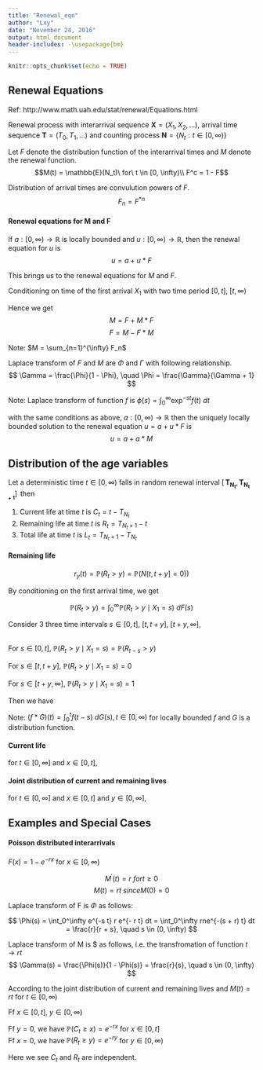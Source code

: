 ```yaml
---
title: "Renewal_eqn"
author: "Lxy"
date: "November 24, 2016"
output: html_document
header-includes: -\usepackage{bm}
---
```


```r
knitr::opts_chunk$set(echo = TRUE)
```

## Renewal Equations

Ref: http://www.math.uah.edu/stat/renewal/Equations.html

Renewal process with interarrival sequence $\mathbf{X} = (X_1, X_2, \ldots)$, arrival time sequence $\mathbf{T} = (T_0, T_1, \ldots)$ and counting process $\mathbf {N} = \{N_t: t \in [0, \infty)\}$

Let $F$ denote the distribution function of the interarrival times and $M$ denote the renewal function.\
$$M(t) = \mathbb{E}(N_t)\ for\ t \in [0, \infty)\\ F^c = 1 - F$$

Distribution of arrival times are convulution powers of $F$. 
$$F_n = F^{*n}$$

#### Renewal equations for M and F

If $a: [0, \infty) \to \mathbb{R}$ is locally bounded and $u: [0, \infty) \to \mathbb{R}$, then the renewal equation for $u$ is 
$$ u = a + u * F $$

This brings us to the renewal equations for $M$ and $F$. \

Conditioning on time of the first arrival $X_1$ with two time period $[0,t], \ [t, \infty)$

\begin{align}

M(t) 
&= \mathbb{P} (N_t) \\
&= \int_0^\infty E(N_t \mid X_1 = s)\ dF(s) \\
&= \int_0^t E(N_t \mid X_1 = s)\ dF(s) + \int_t^\infty E(N_t \mid X_1 = s)\ dF(s) \\
&= \int_0^t [1 + M(t-s)] \ dF(s) + 0 \\
&= F(t) + (M * F)(t) \\

\end{align}

Hence we get 
$$ M = F + M * F $$
$$ F = M - F * M $$

Note: $M = \sum_{n=1}^{\infty} F_n$

Laplace transform of $F$ and $M$ are $\Phi$ and $\Gamma$ with following relationship.
$$ \Gamma = \frac{\Phi}{1 - \Phi}, \quad \Phi = \frac{\Gamma}{\Gamma + 1} $$

Note: Laplace transform of function $f$ is $\phi (s) = \int_0^\infty \exp^{-st} f(t) \ dt$

with the same conditions as above, $a: [0, \infty) \to \mathbb{R}$ then the uniquely locally bounded solution to the renewal equation $u = a + u * F$ is
$$ u = a + a * M $$

## Distribution of the age variables
Let a deterministic time $t \in [0, \infty)$ falls in random renewal interval $[\,\mathbf{T_{N_t}}, \mathbf{T_{N_{t+1}}}]\,$ then\

1. Current life at time $t$ is $C_t = t - T_{N_t}$\
2. Remaining life at time $t$ is $R_t = T_{N_t + 1} - t$\
3. Total life at time $t$ is $L_t = T_{N_t + 1} - T_{N_t}$\


#### Remaining life

$$ r_y (t) = \mathbb{P}(R_t > y) = \mathbb{P}(N(t, t + y] = 0)) $$

By conditioning on the first arrival time, we get

$$ \mathbb{P}(R_t > y) = \int_0^\infty \mathbb{P}(R_t > y \mid X_1 = s) \ dF(s) $$

Consider 3 three time intervals $s \in [0,t],\ [t, t+y],\ [t+y, \infty]$,\
\

For $s \in [0, t],\ \mathbb{P} (R_t > y \mid X_1 = s) = \mathbb{P} (R_{t-s} > y)$

For $s \in [t, t+y],\ \mathbb{P} (R_t > y \mid X_1 = s) = 0$

For $s \in [t+y, \infty],\ \mathbb{P} (R_t > y \mid X_1 = s) = 1$

Then we have

\begin{align}

\mathbb{P}(R_t > y) &= \int_0^t \mathbb{P} (R_{t-s} >y) \ dF(s) + 
                       \int_t^{t+y} 0 \ dF(s) + 
                       \int_{t+y}^\infty 1 \ dF(s) \\

                    &= (r_y * F) (t) + 0 + F^c (t + y)

\end{align}

Note: $(f*G)(t) = \int_0^t f(t-s) \ dG(s), t \in [0, \infty)$ for locally bounded $f$ and $G$ is a distribution function.

#### Current life

for $t \in [0, \infty]$ and $x \in [0, t]$,

\begin{align}

\mathbb{P} (C_t \geq x) &= F^c (t) + \int_0^{t-x} F^c (t-s) \ dM(s) \\
                        &= \mathbb{P} (R_{t-x} > x)
                        
\end{align}

#### Joint distribution of current and remaining lives

for $t \in [0, \infty]$ and $x \in [0, t]$ and $y \in [0, \infty]$,

\begin{align}

\mathbb{P} (C_t \geq x, R_t > y) &= \mathbb{P} (R_{t-x} > x + y) \\ 
                                 &= F^c (t+y) + \int_0^{t-x} F^c (t+y-s) \ dM(s)
                                 
\end{align}

## Examples and Special Cases

#### Poisson distributed interarrivals

$F(x) = 1 - e^{-rx}$ for $x \in [0, \infty)$

\begin{align}
          M(t)     &= F(t) + M * F(t) \\
                   &= 1 - e^{-rt} + \int_0^t M(t-s) r e^{-rs} ds \\
(sub\ x = t-s)     &= 1 - e^{-rt} + r e^{-rt} \int_0^t M(x) e^{rx} dx \\

\frac{d(e^{rt}M(t))}{dt}  &= \frac{d(e^{rt} - 1 + r \int_0^t M(x) e^{rx} dx)}{dt} \\

\end{align}

$$ M^{'}(t) = r \ for t \geq 0 $$
$$ M(t) = rt \ since M(0)=0 $$

Laplace transform of F is $\Phi$ as follows:

$$ \Phi(s) = \int_0^\infty e^{-s t} r e^{- r t} dt = \int_0^\infty rne^{-(s + r) t} dt = \frac{r}{r + s}, \quad s \in (0, \infty)
$$

Laplace transform of M is $\Gamma\ as follows, i.e. the transfromation of function $t \to rt$
$$ \Gamma(s) = \frac{\Phi(s)}{1 - \Phi(s)} = \frac{r}{s}, \quad s \in (0, \infty) $$


According to the joint distribution of current and remaining lives and $M(t) = rt$ for $t \in [0, \infty)$

Ff $x \in [0,t],\ y \in [0, \infty)$
\begin{align}

\mathbb{P} (C_t \ge x, R_t \ge y) 
&= e^{-r (t + y)} + \int_0^{t - x} e^{-r(t + y  - s)} \ r \ ds \\
&= e^{-r x} e^{-r y} \\
&= \mathbb{P} (C_t \geq x) \mathbb{P} (R_t \geq y) \\

\end{align}

Ff $y = 0$, we have $\mathbb{P} (C_t \geq x) = e^{-rx}$ for $x \in [0,t]$ \
Ff $x = 0$, we have $\mathbb{P} (R_t \geq y) = e^{-ry}$ for $y \in [0, \infty)$ \

Here we see $C_t$ and $R_t$ are independent.


